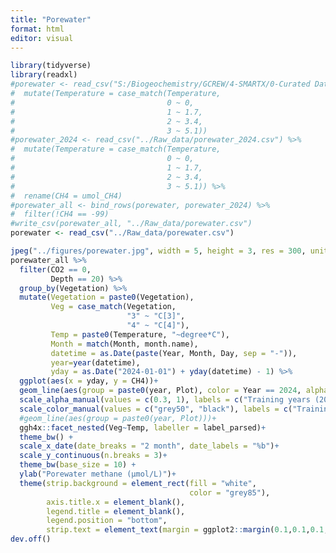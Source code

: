 ```yaml
---
title: "Porewater"
format: html
editor: visual
---
```


```r
library(tidyverse)
library(readxl)
#porewater <- read_csv("S:/Biogeochemistry/GCREW/4-SMARTX/0-Curated Data/8-Porewater/3-CH4/SMARTX Master Porewater Methane 2023 (published 1-10-2023).csv") %>%
#  mutate(Temperature = case_match(Temperature,
#                                  0 ~ 0,
#                                  1 ~ 1.7,
#                                  2 ~ 3.4,
#                                  3 ~ 5.1))
#porewater_2024 <- read_csv("../Raw_data/porewater_2024.csv") %>%
#  mutate(Temperature = case_match(Temperature,
#                                  0 ~ 0,
#                                  1 ~ 1.7,
#                                  2 ~ 3.4,
#                                  3 ~ 5.1)) %>%
#  rename(CH4 = umol_CH4)
#porewater_all <- bind_rows(porewater, porewater_2024) %>%
#  filter(!CH4 == -99)
#write_csv(porewater_all, "../Raw_data/porewater.csv")
porewater <- read_csv("../Raw_data/porewater.csv")

jpeg("../figures/porewater.jpg", width = 5, height = 3, res = 300, units = "in")
porewater_all %>%
  filter(CO2 == 0,
         Depth == 20) %>%
  group_by(Vegetation) %>%
  mutate(Vegetation = paste0(Vegetation),
         Veg = case_match(Vegetation,
                          "3" ~ "C[3]",
                          "4" ~ "C[4]"),
         Temp = paste0(Temperature, "~degree*C"),
         Month = match(Month, month.name),
         datetime = as.Date(paste(Year, Month, Day, sep = "-")),
         year=year(datetime),
         yday = as.Date("2024-01-01") + yday(datetime) - 1) %>%
  ggplot(aes(x = yday, y = CH4))+
  geom_line(aes(group = paste0(year, Plot), color = Year == 2024, alpha = Year == 2024))+
  scale_alpha_manual(values = c(0.3, 1), labels = c("Training years (2017 to 2023)", "Forecast year (2024)"), name = "Year")+
  scale_color_manual(values = c("grey50", "black"), labels = c("Training years (2017 to 2023)", "Forecast year (2024)"), name = "Year")+
  #geom_line(aes(group = paste0(year, Plot)))+
  ggh4x::facet_nested(Veg~Temp, labeller = label_parsed)+
  theme_bw() +
  scale_x_date(date_breaks = "2 month", date_labels = "%b")+
  scale_y_continuous(n.breaks = 3)+
  theme_bw(base_size = 10) +
  ylab("Porewater methane (µmol/L)")+
  theme(strip.background = element_rect(fill = "white",
                                        color = "grey85"),
        axis.title.x = element_blank(),
        legend.title = element_blank(),
        legend.position = "bottom",
        strip.text = element_text(margin = ggplot2::margin(0.1,0.1,0.1,0.1, "lines")))
dev.off()
```
